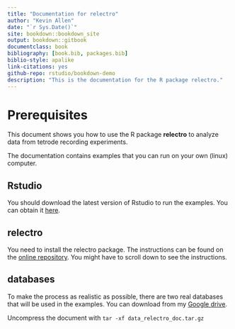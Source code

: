 ```yaml
--- 
title: "Documentation for relectro"
author: "Kevin Allen"
date: "`r Sys.Date()`"
site: bookdown::bookdown_site
output: bookdown::gitbook
documentclass: book
bibliography: [book.bib, packages.bib]
biblio-style: apalike
link-citations: yes
github-repo: rstudio/bookdown-demo
description: "This is the documentation for the R package relectro."
---
```


# Prerequisites

This document shows you how to use the R package **relectro** to analyze data from tetrode recording experiments.

The documentation contains examples that you can run on your own (linux) computer.

## Rstudio
You should download the latest version of Rstudio to run the examples. You can obtain it [here](https://www.rstudio.com/products/rstudio/download3/).

## relectro
You need to install the relectro package. The instructions can be found on the [online repository](https://github.com/kevin-allen/relectro). You might have to scroll down to see the instructions.

## databases
To make the process as realistic as possible, there are two real databases that will be used in the examples. 
You can download from my [Google drive](https://drive.google.com/open?id=0B54KF3oUGY18ODQ1bVc1MkpicG8).

Uncompress the document with 
`tar -xf data_relectro_doc.tar.gz`

